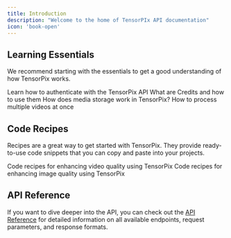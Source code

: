 ```yaml
---
title: Introduction
description: "Welcome to the home of TensorPIx API documentation"
icon: 'book-open'
---
```


## Learning Essentials

We recommend starting with the essentials to get a good understanding of how TensorPix works.

<CardGroup cols={2}>
  <Card
    title="Authentication"
    icon="lock"
    href="/essentials/authentication"
  >
    Learn how to authenticate with the TensorPix API
  </Card>
  <Card
    title="Credits"
    icon="coins"
    href="/essentials/credits"
  >
  What are Credits and how to use them
  </Card>
  <Card
    title="Storage"
    icon="floppy-disk"
    href="/essentials/storage"
  >
   How does media storage work in TensorPix?
  </Card>
  <Card
    title="Parallel Processing"
    icon="forward"
    href="/essentials/parallel-processing"
  >
  How to process multiple videos at once
  </Card>
</CardGroup>

## Code Recipes

Recipes are a great way to get started with TensorPix. They provide ready-to-use code snippets that you can copy and paste into your projects.

<CardGroup cols={2}>
  <Card
    title="Video Enhancing"
    icon="video"
    href="/recipes/video-enhancing"
  >
    Code recipes for enhancing video quality using TensorPix
  </Card>
  <Card
    title="Image Enhancing"
    icon="image"
    href="/recipes/image-enhancing"
  >
    Code recipes for enhancing image quality using TensorPix
  </Card>
</CardGroup>


## API Reference

If you want to dive deeper into the API, you can check out the [API Reference](/api-reference) for detailed information on all available endpoints, request parameters, and response formats.